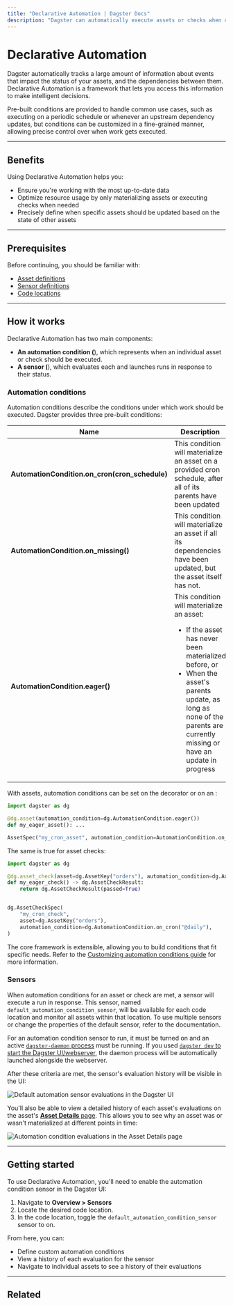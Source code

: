 ```yaml
---
title: "Declarative Automation | Dagster Docs"
description: "Dagster can automatically execute assets or checks when criteria are met, enabling a declarative approach to automation."
---
```


# Declarative Automation

Dagster automatically tracks a large amount of information about events that impact the status of your assets, and the dependencies between them. Declarative Automation is a framework that lets you access this information to make intelligent decisions.

Pre-built conditions are provided to handle common use cases, such as executing on a periodic schedule or whenever an upstream dependency updates, but conditions can be customized in a fine-grained manner, allowing precise control over when work gets executed.

---

## Benefits

Using Declarative Automation helps you:

- Ensure you're working with the most up-to-date data
- Optimize resource usage by only materializing assets or executing checks when needed
- Precisely define when specific assets should be updated based on the state of other assets

---

## Prerequisites

Before continuing, you should be familiar with:

- [Asset definitions](/concepts/assets/software-defined-assets)
- [Sensor definitions](/concepts/partitions-schedules-sensors/sensors)
- [Code locations](/concepts/code-locations)

---

## How it works

Declarative Automation has two main components:

- **An automation condition (<PyObject object="AutomationCondition" />**), which represents when an individual asset or check should be executed.
- **A sensor (<PyObject object="AutomationConditionSensorDefinition" />**), which evaluates each <PyObject object="AutomationCondition" /> and launches runs in response to their status.

### Automation conditions

Automation conditions describe the conditions under which work should be executed. Dagster provides three pre-built conditions:

<table
  className="table"
  style={{
    width: "100%",
  }}
>
  <thead>
    <tr>
      <th
        style={{
          width: "25%",
        }}
      >
        Name
      </th>
      <th
        style={{
          width: "40%",
        }}
      >
        Description
      </th>
      <th>Useful for</th>
    </tr>
  </thead>
  <tbody>
    <tr>
      <td>
        <strong>AutomationCondition.on_cron(cron_schedule)</strong>
      </td>
      <td>
        This condition will materialize an asset on a provided cron schedule,
        after all of its parents have been updated
      </td>
      <td>
        Regularly updating an asset without worrying about the specifics of how
        its parents update
      </td>
    </tr>
    <tr>
      <td>
        <strong>AutomationCondition.on_missing()</strong>
      </td>
      <td>
        This condition will materialize an asset if all its dependencies have
        been updated, but the asset itself has not.
      </td>
      <td>
        Filling in partitioned assets as soon as upstream data is available.
      </td>
    </tr>
    <tr>
      <td>
        <strong>AutomationCondition.eager()</strong>
      </td>
      <td>
        This condition will materialize an asset:
        <ul>
          <li>If the asset has never been materialized before, or</li>
          <li>
            When the asset's parents update, as long as none of the parents are
            currently missing or have an update in progress
          </li>
        </ul>
      </td>
      <td>
        <ul
          style={{
            marginTop: "0px",
          }}
        >
          <li
            style={{
              marginTop: "0px",
            }}
          >
            Automatically propagating changes through the asset graph
          </li>
          <li>Ensuring assets remain up-to-date</li>
        </ul>
      </td>
    </tr>
  </tbody>
</table>

With assets, automation conditions can be set on the <PyObject object="asset" decorator /> decorator or on an <PyObject object="AssetSpec" />:

```python
import dagster as dg

@dg.asset(automation_condition=dg.AutomationCondition.eager())
def my_eager_asset(): ...

AssetSpec("my_cron_asset", automation_condition=AutomationCondition.on_cron("@daily"))
```

The same is true for asset checks:

```python
import dagster as dg

@dg.asset_check(asset=dg.AssetKey("orders"), automation_condition=dg.AutomationCondition.on_cron("@daily"))
def my_eager_check() -> dg.AssetCheckResult:
    return dg.AssetCheckResult(passed=True)


dg.AssetCheckSpec(
    "my_cron_check",
    asset=dg.AssetKey("orders"),
    automation_condition=dg.AutomationCondition.on_cron("@daily"),
)
```

The core <PyObject object="AutomationCondition" /> framework is extensible, allowing you to build conditions that fit specific needs. Refer to the [Customizing automation conditions guide](/concepts/automation/declarative-automation/customizing-automation-conditions) for more information.

### Sensors

When automation conditions for an asset or check are met, a sensor will execute a run in response. This sensor, named `default_automation_condition_sensor`, will be available for each code location and monitor all assets within that location. To use multiple sensors or change the properties of the default sensor, refer to the <PyObject object="AutomationConditionSensorDefinition" /> documentation.

For an automation condition sensor to run, it must be turned on and an active [`dagster-daemon` process](/deployment/dagster-daemon) must be running. If you used [`dagster dev` to start the Dagster UI/webserver](/guides/running-dagster-locally), the daemon process will be automatically launched alongside the webserver.

After these criteria are met, the sensor's evaluation history will be visible in the UI:

<!-- ![Default automation sensor evaluations in the Dagster UI](/images/concepts/automation/declarative-automation/default-automation-sensor.png) -->

<Image
alt="Default automation sensor evaluations in the Dagster UI"
src="/images/concepts/automation/declarative-automation/default-automation-sensor.png"
width={1898}
height={863}
/>

You'll also be able to view a detailed history of each asset's evaluations on the asset's [**Asset Details** page](/concepts/webserver/ui#asset-details). This allows you to see why an asset was or wasn't materialized at different points in time:

<!-- ![Automation condition evaluations in the Asset Details page](/images/concepts/automation/declarative-automation/evaluations-asset-details.png) -->

<Image
alt="Automation condition evaluations in the Asset Details page"
src="/images/concepts/automation/declarative-automation/evaluations-asset-details.png"
width={1577}
height={765}
/>

---

## Getting started

To use Declarative Automation, you'll need to enable the automation condition sensor in the Dagster UI:

1. Navigate to **Overview > Sensors**
2. Locate the desired code location.
3. In the code location, toggle the `default_automation_condition_sensor` sensor to on.

From here, you can:

- Define custom automation conditions
- View a history of each evaluation for the sensor
- Navigate to individual assets to see a history of their evaluations

---

## Related

<ArticleList>
  <ArticleListItem
    title="Customizing automation conditions"
    href="/concepts/automation/declarative-automation/customizing-automation-conditions"
  ></ArticleListItem>
  <ArticleListItem
    title="Asset definitions"
    href="/concepts/assets/software-defined-assets"
  ></ArticleListItem>
  <ArticleListItem
    title="Automation"
    href="/concepts/automation"
  ></ArticleListItem>
  <ArticleListItem
    title="Schedules"
    href="/concepts/automation/schedules"
  ></ArticleListItem>
</ArticleList>
